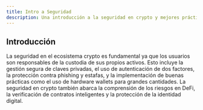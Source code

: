 ```yaml
---
title: Intro a Seguridad
description: Una introducción a la seguridad en crypto y mejores prácticas.
---
```


## Introducción

La seguridad en el ecosistema crypto es fundamental ya que los usuarios son responsables de la custodia de sus propios activos. Esto incluye la gestión segura de claves privadas, el uso de autenticación de dos factores, la protección contra phishing y estafas, y la implementación de buenas prácticas como el uso de hardware wallets para grandes cantidades. La seguridad en crypto también abarca la comprensión de los riesgos en DeFi, la verificación de contratos inteligentes y la protección de la identidad digital.
